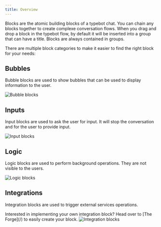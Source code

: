 ```yaml
---
title: Overview
---
```


Blocks are the atomic building blocks of a typebot chat. You can chain any blocks together to create complexe conversation flows. When you drag and drop a block in the typebot flow, by default it will be inserted into a group that can have a title. Blocks are always contained in groups.

There are multiple block categories to make it easier to find the right block for your needs:

## Bubbles

Bubble blocks are used to show bubbles that can be used to display information to the user.

<Frame style={{ maxWidth: '400px' }}>
  <img src="/images/blocks/bubbles.png" alt="Bubble blocks" />
</Frame>

## Inputs

Input blocks are used to ask the user for input. It will stop the conversation and for the user to provide input.

<Frame style={{ maxWidth: '400px' }}>
  <img src="/images/blocks/inputs.png" alt="Input blocks" />
</Frame>

## Logic

Logic blocks are used to perform background operations. They are not visible to the users.

<Frame style={{ maxWidth: '400px' }}>
  <img src="/images/blocks/logic.png" alt="Logic blocks" />
</Frame>

## Integrations

Integration blocks are used to trigger external services operations.

<Note>
  Interested in implementing your own integration block? Head over to [The
  Forge](/) to easily create your block.
</Note>

<Frame style={{ maxWidth: '400px' }}>
  <img src="/images/blocks/integrations.png" alt="Integration blocks" />
</Frame>
